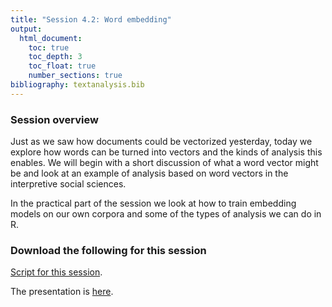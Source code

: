 ```yaml
---
title: "Session 4.2: Word embedding"
output: 
  html_document:
    toc: true
    toc_depth: 3
    toc_float: true
    number_sections: true
bibliography: textanalysis.bib
---
```


### Session overview

Just as we saw how documents could be vectorized yesterday, today we explore how words can be turned into vectors and the kinds of analysis this enables. We will begin with a short discussion of what a word vector might be and look at an example of analysis based on word vectors in the interpretive social sciences.

In the practical part of the session we look at how to train embedding models on our own corpora and some of the types of analysis we can do in R.

### Download the following for this session

[Script for this session](scripts/Day4-word-embedding.R).

The presentation is [here](data/word-embedding-pres.pdf). 